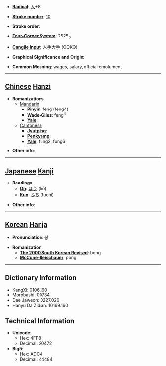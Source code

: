 * '''[[Wiktionary:Chinese radical index| Radical]]''': [[Wiktionary:Chinese radical index 人|人]]+8

* '''[[Wiktionary:Chinese total strokes index|Stroke number]]''': [[Wiktionary:Chinese total strokes index 10|10]]

* '''Stroke order''': 

* '''[[Wiktionary:Chinese four corner index|Four-Corner System]]''': 2525<sub>3</sub>

* '''[[Wiktionary:Chinese Cangjie index|Cangjie input]]''': 人手大手 (OQKQ)

* '''Graphical Significance and Origin''': 

* '''Common Meaning''': wages, salary, official emolument

----

== [[Chinese]] [[Hanzi]] ==

* '''Romanizations'''
** [[Mandarin]]
*** '''[[Pinyin]]''': fèng (feng4)
*** '''[[Wade-Giles]]''': feng<sup>4</sup>
*** '''[[Yale]]''': 
**[[Cantonese]]
***'''[[Jyutping]]''':
***'''[[Penkyamp]]''': 
***'''[[Yale]]''': fung2, fung6

* '''Other info''': 

----

== [[Japanese]] [[Kanji]] ==

* '''Readings'''
** '''[[On]]''': [[ほう]] (hō)
** '''[[Kun]]''': [[ふち]] (fuchi)

* '''Other info''':  

----

== [[Korean]] [[Hanja]] ==

* '''Pronunciation''': 봉

* '''Romanization'''
** '''[[The 2000 South Korean Revised Romanization|The 2000 South Korean Revised]]''': bong
** '''[[McCune-Reischauer]]''': pong

----

== Dictionary Information ==

* KangXi: 0106.190
* Morobashi: 00734
* Dae Jaweon: 0227.020
* Hanyu Da Zidian: 10169.160

== Technical Information ==

* '''Unicode''':
** Hex: 4FF8
** Decimal: 20472
* '''Big5''':
** Hex: ADC4
** Decimal: 44484